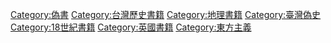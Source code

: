 [[Category:偽書|Category:偽書]]
[[Category:台灣歷史書籍|Category:台灣歷史書籍]]
[[Category:地理書籍|Category:地理書籍]]
[[Category:臺灣偽史|Category:臺灣偽史]]
[[Category:18世紀書籍|Category:18世紀書籍]]
[[Category:英國書籍|Category:英國書籍]]
[[Category:東方主義|Category:東方主義]]